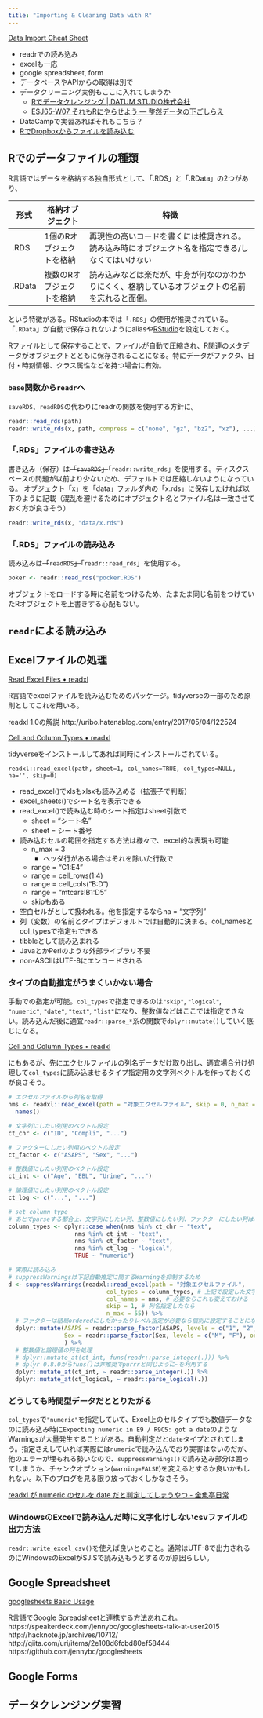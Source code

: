 ```yaml
---
title: "Importing & Cleaning Data with R"
---
```


[Data Import Cheat Sheet](https://github.com/rstudio/cheatsheets/raw/master/data-import.pdf)

- readrでの読み込み
- excelも一応
- google spreadsheet, form
- データベースやAPIからの取得は別で
- データクリーニング実例もここに入れてしまうか
    - [Rでデータクレンジング | DATUM STUDIO株式会社](https://datumstudio.jp/blog/r%E3%81%A7%E3%83%87%E3%83%BC%E3%82%BF%E3%82%AF%E3%83%AC%E3%83%B3%E3%82%B8%E3%83%B3%E3%82%B0)
    - [ESJ65-W07 それもRにやらせよう — 整然データの下ごしらえ](https://heavywatal.github.io/slides/esj65/)
- DataCampで実習あればそれもこちら？
- [RでDropboxからファイルを読み込む](https://keachmurakami.github.io/page/2016/04/30/r%E3%81%A7dropbox%E3%81%8B%E3%82%89%E3%83%95%E3%82%A1%E3%82%A4%E3%83%AB%E3%82%92%E8%AA%AD%E3%81%BF%E8%BE%BC%E3%82%80-r/)

## Rでのデータファイルの種類

R言語ではデータを格納する独自形式として、「.RDS」と「.RData」の2つがあり、

|  形式  | 格納オブジェクト | 特徴 |
| ------ | ------------- | ------------------------------------------------- |
| .RDS   | 1個のRオブジェクトを格納 | 再現性の高いコードを書くには推奨される。読み込み時にオブジェクト名を指定できる/しなくてはいけない |
| .RData | 複数のRオブジェクトを格納 | 読み込みなどは楽だが、中身が何なのかわかりにくく、格納しているオブジェクトの名前を忘れると面倒。  |

という特徴がある。RStudioの本では「`.RDS`」の使用が推奨されている。「`.RData`」が自動で保存されないようにaliasや[RStudio](RStudio.html)を設定しておく。

Rファイルとして保存することで、ファイルが自動で圧縮され、R関連のメタデータがオブジェクトとともに保存されることになる。特にデータがファクタ、日付・時刻情報、クラス属性などを持つ場合に有効。

### `base`関数から`readr`へ

`saveRDS`、`readRDS`の代わりにreadrの関数を使用する方針に。

```r
readr::read_rds(path)
readr::write_rds(x, path, compress = c("none", "gz", "bz2", "xz"), ...)
```


### 「.RDS」ファイルの書き込み

書き込み（保存）は~~「`saveRDS`」~~「`readr::write_rds`」を使用する。ディスクスペースの問題が以前より少ないため、デフォルトでは圧縮しないようになっている。
オブジェクト「x」を「data」フォルダ内の「x.rds」に保存したければ以下のように記載（混乱を避けるためにオブジェクト名とファイル名は一致させておく方が良さそう）

```r
readr::write_rds(x, "data/x.rds")
```

### 「.RDS」ファイルの読み込み

読み込みは~~「`readRDS`」~~「`readr::read_rds`」を使用する。

```r
poker <- readr::read_rds("pocker.RDS")
```

オブジェクトをロードする時に名前をつけるため、たまたま同じ名前をつけていたRオブジェクトを上書きする心配もない。

## `readr`による読み込み

## Excelファイルの処理

[Read Excel Files • readxl](https://readxl.tidyverse.org/index.html)

R言語でexcelファイルを読み込むためのパッケージ。tidyverseの一部のため原則としてこれを用いる。

readxl 1.0の解説
http://uribo.hatenablog.com/entry/2017/05/04/122524


[Cell and Column Types • readxl](https://readxl.tidyverse.org/articles/cell-and-column-types.html)

tidyverseをインストールしてあれば同時にインストールされている。

    readxl::read_excel(path, sheet=1, col_names=TRUE, col_types=NULL, na='', skip=0)

* read_excel()でxlsもxlsxも読み込める（拡張子で判断）
* excel_sheets()でシート名を表示できる
* read_excel()で読み込む時のシート指定はsheet引数で
    * sheet = "シート名"
    * sheet = シート番号
* 読み込むセルの範囲を指定する方法は様々で、excel的な表現も可能
    * n_max = 3
        * ヘッダ行がある場合はそれを除いた行数で
    * range = "C1:E4"
    * range = cell_rows(1:4)
    * range = cell_cols("B:D")
    * range = "mtcars!B1:D5"
    * skipもある
* 空白セルが<NA>として扱われる。他を指定するならna = "文字列"
* 列（変数）の名前とタイプはデフォルトでは自動的に決まる。col_namesとcol_typesで指定もできる
* tibbleとして読み込まれる
* JavaとかPerlのような外部ライブラリ不要
* non-ASCIIはUTF-8にエンコードされる

### タイプの自動推定がうまくいかない場合

手動での指定が可能。`col_types`で指定できるのは`"skip"`, `"logical"`, `"numeric"`, `"date"`, `"text"`, `"list"`になり、整数値などはここでは指定できない。読み込んだ後に適宜`readr::parse_*`系の関数で`dplyr::mutate()`していく感じになる。

[Cell and Column Types • readxl](https://readxl.tidyverse.org/articles/cell-and-column-types.html)

にもあるが、先にエクセルファイルの列名データだけ取り出し、適宜場合分け処理して`col_types`に読み込ませるタイプ指定用の文字列ベクトルを作っておくのが良さそう。

```r
# エクセルファイルから列名を取得
nms <- readxl::read_excel(path = "対象エクセルファイル", skip = 0, n_max = 0) %>% 
  names()

# 文字列にしたい列用のベクトル設定
ct_chr <- c("ID", "Compli", "...")

# ファクターにしたい列用のベクトル設定
ct_factor <- c("ASAPS", "Sex", "...")

# 整数値にしたい列用のベクトル設定
ct_int <- c("Age", "EBL", "Urine", "...")

# 論理値にしたい列用のベクトル設定
ct_log <- c("...", "...")

# set column type
# あとでparseする都合上、文字列にしたい列、整数値にしたい列、ファクターにしたい列はいずれも"text"で指定
column_types <- dplyr::case_when(nms %in% ct_chr ~ "text",
                   nms %in% ct_int ~ "text",
                   nms %in% ct_factor ~ "text",
                   nms %in% ct_log ~ "logical",
                   TRUE ~ "numeric")

# 実際に読み込み
# suppressWarningsは下記自動推定に関するWarningを抑制するため
d <- suppressWarnings(readxl::read_excel(path = "対象エクセルファイル",
                            col_types = column_types, # 上記で設定した文字列ベクトルを指定
                            col_names = nms, # 必要ならこれも変えておける
                            skip = 1, # 列名指定したなら
                            n_max = 55)) %>% 
  # ファクターは結局orderedにしたかったりレベル指定が必要なら個別に設定することになる。
  dplyr::mutate(ASAPS = readr::parse_factor(ASAPS, levels = c("1", "2", "3", "4"), ordered = TRUE),
                Sex = readr::parse_factor(Sex, levels = c("M", "F"), ordered = TRUE),
                ) %>%
  # 整数値と論理値の列を処理
  # dplyr::mutate_at(ct_int, funs(readr::parse_integer(.))) %>% 
  # dplyr 0.8.0からfuns()は非推奨でpurrrと同じように~を利用する
  dplyr::mutate_at(ct_int, ~ readr::parse_integer(.)) %>% 
  dplyr::mutate_at(ct_logical, ~ readr::parse_logical(.))
```


### どうしても時間型データだととりたがる

`col_types`で`"numeric"`を指定していて、Excel上のセルタイプでも数値データなのに読み込み時に`Expecting numeric in E9 / R9C5: got a date`のようなWarningsが大量発生することがある。自動判定だと`date`タイプとされてしまう。指定さえしていれば実際には`numeric`で読み込んでおり実害はないのだが、他のエラーが埋もれる勢いなので、`suppressWarnings()`で読み込み部分は囲ってしまうか、チャンクオプション(`warning=FALSE`)を変えるとするか良いかもしれない。以下のブログを見る限り放っておくしかなさそう。

[readxl が numeric のセルを date だと判定してしまうやつ - 金魚亭日常](http://what-alnk.hatenablog.com/entry/2018/10/19/230000)

### WindowsのExcelで読み込んだ時に文字化けしないcsvファイルの出力方法

`readr::write_excel_csv()`を使えば良いとのこと。通常はUTF-8で出力されるのにWindowsのExcelがSJISで読み込もうとするのが原因らしい。

## Google Spreadsheet

[googlesheets Basic Usage](https://cran.r-project.org/web/packages/googlesheets/vignettes/basic-usage.html)

R言語でGoogle Spreadsheetと連携する方法あれこれ。
https://speakerdeck.com/jennybc/googlesheets-talk-at-user2015
http://hacknote.jp/archives/10712/
http://qiita.com/uri/items/2e108d6fcbd80ef58444
https://github.com/jennybc/googlesheets


## Google Forms

## データクレンジング実習

